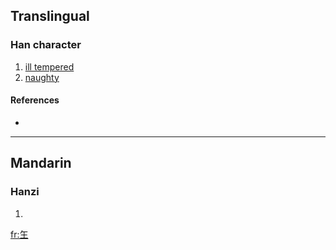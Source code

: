 ==Translingual==

===Han character===
{{Han char|rn=96|rad=玉|as=01|sn=5|four=|canj=人土 (OG), XX人土 (XXOG)}}

# [[ill tempered]]
# [[naughty]]

====References====
* {{Han ref|kx=0727.041|hdz=21101.010|uh=738D|ud=29581}}

----

==Mandarin==

===Hanzi===
{{cmn-hanzi|pin=[[gǎ]] ([[ga3]])|wg=ka<sup>3</sup>}}

# {{defn|Mandarin}}

[[fr:玍]]